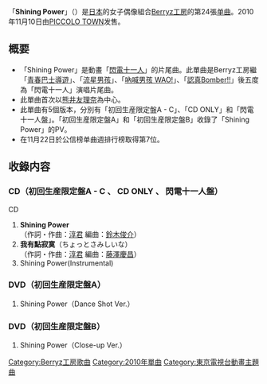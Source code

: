 {{unreferenced|time=2011-07-31T09:53:59+00:00}}
{{Infobox Single
| Name           = Shining Power
| Cover          = Shining Power LB.jpg
| Artist         = [[Berryz工房|Berryz工房]]
| Album          = [[⑦_Berryz_TIMES|⑦ Berryz TIMES]]
| A-side         = Shining Power
| B-side         = 我有點寂寞
| Released       = 2010年11月10日
| Format         = [[单曲|单曲]]
| Recorded       = 2010年<br/>{{JPN}}
| Genre          = [[J-POP|J-POP]]
| Lenght         =
| Label          = [[PICCOLO_TOWN|PICCOLO TOWN]]
| Writer         = [[淳君|淳君]]
| Producer       = [[淳君|淳君]]
| Certification  = 
| Chart position = * 週間最高排名第7位<small>（[[Oricon公信榜|Oricon]]）</small> 
| Last single    = [[認真Bomber!!|認真Bomber!!]]<br/>（2010年）
| This single    = '''Shining Power'''<br/>（2010年）
| Next single    = [[成為女主角吧!|成為女主角吧!]]<br/>（2011年）
}}

「'''Shining Power'''」（{{lang-ja|シャイニング パワー}}）是[[日本|日本]]的女子偶像組合[[Berryz工房|Berryz工房]]的第24張[[单曲|单曲]]。2010年11月10日由[[PICCOLO_TOWN|PICCOLO TOWN]]发售。

== 概要 ==
* 「Shining Power」是動畫「[[閃電十一人|閃電十一人]]」的片尾曲。此單曲是Berryz工房繼「[[青春巴士導遊_/_對手|青春巴士導遊]]」、「[[我未來的老公_/_流星男孩|流星男孩]]」、「[[吶喊男孩_WAO!_/_朋友就是朋友!|吶喊男孩 WAO!]]」、「[[認真Bomber!!|認真Bomber!!]]」後五度為「閃電十一人」演唱片尾曲。
* 此單曲首次以[[熊井友理奈|熊井友理奈]]為中心。
* 此單曲有5個版本，分別有「初回生産限定盤A - C」、「CD ONLY」和「閃電十一人盤」。「初回生産限定盤A」和「初回生産限定盤B」收錄了「Shining Power」的PV。
* 在11月22日於公信榜单曲週排行榜取得第7位。

== 收錄内容 ==
===CD（初回生産限定盤A - C 、 CD ONLY 、 閃電十一人盤）===
;CD
# '''Shining Power'''<br/>（作詞・作曲：[[淳君|淳君]] 編曲：[[鈴木俊介|鈴木俊介]]）
# '''我有點寂寞'''（ちょっとさみしいな）<br/>（作詞・作曲：[[淳君|淳君]]  編曲：[[藤澤慶昌|藤澤慶昌]]）
# Shining Power(Instrumental)

===DVD（初回生産限定盤A）===
# Shining Power（Dance Shot Ver.）

===DVD（初回生産限定盤B）===
# Shining Power（Close-up Ver.）

{{Berryz工房}}

{{DEFAULTSORT:Shining Power}}
[[Category:Berryz工房歌曲|Category:Berryz工房歌曲]]
[[Category:2010年單曲|Category:2010年單曲]]
[[Category:東京電視台動畫主題曲|Category:東京電視台動畫主題曲]]